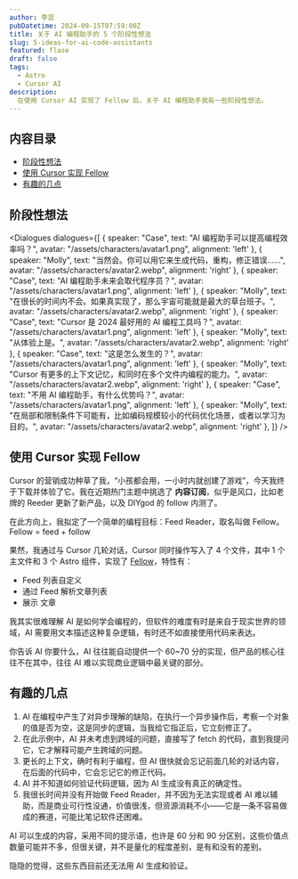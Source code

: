 ```yaml
---
author: 李昆
pubDatetime: 2024-09-15T07:59:00Z
title: 关于 AI 编程助手的 5 个阶段性想法
slug: 5-ideas-for-ai-code-assistants
featured: flase
draft: false
tags:
  - Astro
  - Cursor AI
description:
  在使用 Cursor AI 实现了 Fellow 后，关于 AI 编程助手我有一些阶段性想法。
---
```


## 内容目录

* [阶段性想法](#阶段性想法)
* [使用 Cursor 实现 Fellow](#使用-cursor-实现-fellow)
* [有趣的几点](#有趣的几点)


## 阶段性想法

<Dialogues dialogues={[
  { speaker: "Case", text: "AI 编程助手可以提高编程效率吗？", avatar: "/assets/characters/avatar1.png", alignment: 'left'  },
  { speaker: "Molly", text: "当然会。你可以用它来生成代码，重构，修正错误……", avatar: "/assets/characters/avatar2.webp", alignment: 'right' },
  { speaker: "Case", text: "AI 编程助手未来会取代程序员？", avatar: "/assets/characters/avatar1.png", alignment: 'left'  },
  { speaker: "Molly", text: "在很长的时间内不会。如果真实现了，那么宇宙可能就是最大的草台班子。", avatar: "/assets/characters/avatar2.webp", alignment: 'right' },
  { speaker: "Case", text: "Cursor 是 2024 最好用的 AI 编程工具吗？", avatar: "/assets/characters/avatar1.png", alignment: 'left'  },
  { speaker: "Molly", text: "从体验上是。", avatar: "/assets/characters/avatar2.webp", alignment: 'right' },
  { speaker: "Case", text: "这是怎么发生的？", avatar: "/assets/characters/avatar1.png", alignment: 'left'  },
  { speaker: "Molly", text: "Cursor 有更多的上下文记忆，和同时在多个文件内编程的能力。", avatar: "/assets/characters/avatar2.webp", alignment: 'right' },
  { speaker: "Case", text: "不用 AI 编程助手，有什么优势吗？", avatar: "/assets/characters/avatar1.png", alignment: 'left'  },
  { speaker: "Molly", text: "在局部和限制条件下可能有，比如编码规模较小的代码优化场景，或者以学习为目的。", avatar: "/assets/characters/avatar2.webp", alignment: 'right' },
]} />

## 使用 Cursor 实现 Fellow

Cursor 的营销成功种草了我，“小孩都会用，一小时内就创建了游戏”，今天我终于下载并体验了它。我在近期热门主题中挑选了 **内容订阅**，似乎是风口，比如老牌的 Reeder 更新了新产品，以及 DIYgod 的 follow 内测了。

在此方向上，我拟定了一个简单的编程目标：Feed Reader，取名叫做 Fellow。Fellow = feed + follow

果然，我通过与 Cursor 几轮对话，Cursor 同时操作写入了 4 个文件，其中 1 个主文件和 3 个 Astro 组件，实现了 [Fellow](https://likun.cc/fellow)，特性有：

* Feed 列表自定义
* 通过 Feed 解析文章列表
* 展示 文章

我其实很难理解 AI 是如何学会编程的，但软件的难度有时是来自于现实世界的领域，AI 需要用文本描述这种复杂逻辑，有时还不如直接使用代码来表达。

你告诉 AI 你要什么，AI 往往能自动提供一个 60~70 分的实现，但产品的核心往往不在其中，往往 AI 难以实现商业逻辑中最关键的部分。

## 有趣的几点

1. AI 在编程中产生了对异步理解的缺陷，在执行一个异步操作后，考察一个对象的值是否为空，这是同步的逻辑，当我给它指正后，它立刻修正了。
2. 在此示例中，AI 并未考虑到跨域的问题，直接写了 fetch 的代码，直到我提问它，它才解释可能产生跨域的问题。
3. 更长的上下文，确时有利于编程，但 AI 很快就会忘记前面几轮的对话内容，在后面的代码中，它会忘记它的修正代码。
4. AI 并不知道如何验证代码逻辑，因为 AI 生成没有真正的确定性。
5. 我很长时间并没有开始做 Feed Reader，并不因为无法实现或者 AI 难以辅助，而是商业可行性没通，价值很浅，但资源消耗不小——它是一条不容易做成的赛道，可能比笔记软件还困难。

AI 可以生成的内容，采用不同的提示语，也许是 60 分和 90 分区别，这些价值点数量可能并不多，但很关键，并不是量化的程度差别，是有和没有的差别。

隐隐的觉得，这些东西目前还无法用 AI 生成和验证。




